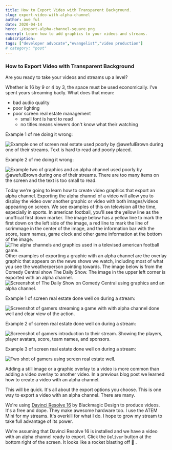 ```yaml
---
title: How to Export Video with Transparent Background.
slug: export-video-with-alpha-channel
author: awe ful
date: 2020-04-14
hero: ./export-alpha-channel-square.png
excerpt: Learn how to add graphics to your videos and streams.
subscription:
tags: ["developer advocate","evangelist","video production"]
# category: "post"
---
```


### How to Export Video with Transparent Background

Are you ready to take your videos and streams up a level?

Whether is 16 by 9 or 4 by 3, the space must be used economically. I've spent years streaming badly. What does that mean:

- bad audio quality
- poor lighting
- poor screen real estate management
  - small font is hard to read
  - no titles means viewers don't know what their watching

Example 1 of me doing it wrong:

![Example one of screen real estate used poorly by @awefulBrown during one of their streams. Text is hard to read and poorly placed.](https://res.cloudinary.com/devdash54321/image/upload/v1586921617/idnkhtw-blog/2020-04/alpha-channel-hard-to-read-text-poor-placement.png)

Example 2 of me doing it wrong:

![Example two of graphics and an alpha channel used poorly by @awefulBrown during one of their streams. There are too many items on the screen and the text is too small to read.](https://res.cloudinary.com/devdash54321/image/upload/v1586921617/idnkhtw-blog/2020-04/alpha-channel-too-much-to-see-small-text.png)

Today we're going to learn how to create video graphics that export an alpha channel. Exporting the alpha channel of a video will allow you to display the video over another graphic or video with both images/videos appearing on screen. We see examples of this on television all the time, especially in sports. In american football, you'll see the yellow line as the unoffical first down marker. The image below has a yellow line to mark the first down on the left side of the image, a red line to mark the line of scrimmage in the center of the image, and the information bar with the score, team names, game clock and other game information at the bottom of the image.
![The alpha channels and graphics used in a televised american football game.](https://res.cloudinary.com/devdash54321/image/upload/v1586919950/idnkhtw-blog/2020-04/football_yellow_line.jpg)
Other examples of exporting a graphic with an alpha channel are the overlay graphic that appears on the news shows we watch, including most of what you see the weatherperson pointing towards. The image below is from the Comedy Central show The Daily Show. The image in the upper left corner is exported with an alpha channel.
![Screenshot of The Daily Show on Comedy Central using graphics and an alpha channel.](https://res.cloudinary.com/devdash54321/image/upload/v1586919950/idnkhtw-blog/2020-04/daily-show.jpg)

Example 1 of screen real estate done well on during a stream:

![Screenshot of gamers streaming a game with with alpha channel done well and clear view of the action.](https://res.cloudinary.com/devdash54321/image/upload/v1586923392/idnkhtw-blog/2020-04/alpha-channel-done-well-clear-view-of-the-action.png)

Example 2 of screen real estate done well on during a stream:

![Screenshot of gamers introduction to their stream. Showing the players, player avatars, score, team names, and sponsors.](https://res.cloudinary.com/devdash54321/image/upload/v1586923386/idnkhtw-blog/2020-04/alpha-channel-done-well-easy-to-read-text.png)

Example 3 of screen real estate done well on during a stream:

![Two shot of gamers using screen real estate well.](https://res.cloudinary.com/devdash54321/image/upload/v1586923385/idnkhtw-blog/2020-04/alpha-channel-done-well-text-logos-easy-to-read.png)

Adding a still image or a graphic overlay to a video is more common than adding a video overlay to another video. In a previous blog post we learned how to create a video with an alpha channel.

This will be quick. It's all about the export options you choose. This is one way to export a video with an alpha channel. There are many.

We're using [Davinci Resolve 16](http://bit.ly/3bVr0uM) by Blackmagic Design to produce videos. It's a free and dope. They make awesome hardware too. I use the ATEM Mini for my streams. It's overkill for what I do. I hope to grow my stream to take full advantage of its power.

We're assuming that Davinci Resolve 16 is installed and we have a video with an alpha channel ready to export. Click the `Deliver` button at the bottom right of the screen. It looks like a rocket blasting off :rocket: .